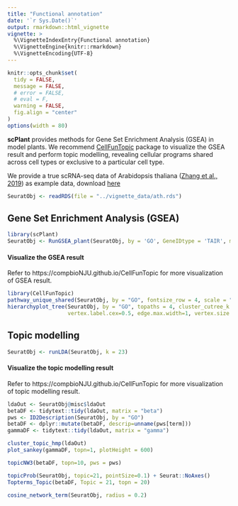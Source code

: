 ```yaml
---
title: "Functional annotation"
date: '`r Sys.Date()`'
output: rmarkdown::html_vignette
vignette: >
  %\VignetteIndexEntry{Functional annotation}
  %\VignetteEngine{knitr::rmarkdown}
  %\VignetteEncoding{UTF-8}
---
```


```r
knitr::opts_chunk$set(
  tidy = FALSE,
  message = FALSE,
  # error = FALSE,
  # eval = F,
  warning = FALSE,
  fig.align = "center"
)
options(width = 80)
```


**scPlant** provides methods for Gene Set Enrichment Analysis (GSEA) in model plants. We recommend [CellFunTopic](https://github.com/compbioNJU/CellFunTopic) package to visualize the GSEA result and perform topic modelling, revealing cellular programs shared across cell types or exclusive to a particular cell type.

We provide a true scRNA-seq data of Arabidopsis thaliana ([Zhang et al., 2019](https://www.sciencedirect.com/science/article/pii/S1674205219301339)) as example data, download [here](https://biobigdata.nju.edu.cn/scPlantDB/SeuratObj.rds)


```r
SeuratObj <- readRDS(file = "../vignette_data/ath.rds")
```


## Gene Set Enrichment Analysis (GSEA)

```r
library(scPlant)
SeuratObj <- RunGSEA_plant(SeuratObj, by = 'GO', GeneIDtype = 'TAIR', minpct = 0.25)
```

#### Visualize the GSEA result

Refer to https://compbioNJU.github.io/CellFunTopic for more visualization of GSEA result.

```r
library(CellFunTopic)
pathway_unique_shared(SeuratObj, by = "GO", fontsize_row = 4, scale = "row")
hierarchyplot_tree(SeuratObj, by = "GO", topaths = 4, cluster_cutree_k = 14, pathway_cutree_k = 14,
                   vertex.label.cex=0.5, edge.max.width=1, vertex.size.cex=0.7)
```


## Topic modelling

```r
SeuratObj <- runLDA(SeuratObj, k = 23)
```

#### Visualize the topic modelling result

Refer to https://compbioNJU.github.io/CellFunTopic for more visualization of topic modelling result.

```r
ldaOut <- SeuratObj@misc$ldaOut
betaDF <- tidytext::tidy(ldaOut, matrix = "beta")
pws <- ID2Description(SeuratObj, by = "GO")
betaDF <- dplyr::mutate(betaDF, descrip=unname(pws[term]))
gammaDF <- tidytext::tidy(ldaOut, matrix = "gamma")
```

```r
cluster_topic_hmp(ldaOut)
plot_sankey(gammaDF, topn=1, plotHeight = 600)
```

```r
topicNW3(betaDF, topn=10, pws = pws)
```

```r
topicProb(SeuratObj, topic=21, pointSize=0.1) + Seurat::NoAxes()
Topterms_Topic(betaDF, Topic = 21, topn = 20)
```

```r
cosine_network_term(SeuratObj, radius = 0.2)
```



